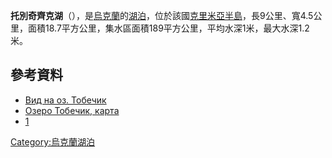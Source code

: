 '''托別奇齊克湖'''（{{lang-uk|Тобечицьке озеро}}），是[[烏克蘭|烏克蘭]]的[[湖泊|湖泊]]，位於該國[[克里米亞半島|克里米亞半島]]，長9公里、寬4.5公里，面積18.7平方公里，集水區面積189平方公里，平均水深1米，最大水深1.2米。

{{coord|45|10|18|N|36|22|42|E|region:UA_type:waterbody_source:cswiki|display=title}}

==參考資料==
* [http://pantikapei.ru/wp-content/uploads/2012/03/tobechik-4.jpg Вид на оз. Тобечик] {{Wayback|url=http://pantikapei.ru/wp-content/uploads/2012/03/tobechik-4.jpg |date=20131027204328 }}
* [http://crimeamap.ru/tobechik/#ll=36.791368,45.368823&z=13&mt=map Озеро Тобечик, карта] {{Wayback|url=http://crimeamap.ru/tobechik/#ll=36.791368,45.368823&z=13&mt=map |date=20160401090015 }}
* [http://yugniro.crimea.com/index.php?id=48]{{dead link|date=2018年3月 |bot=InternetArchiveBot |fix-attempted=yes }}

{{Ukraine-geo-stub}}
[[Category:烏克蘭湖泊|Category:烏克蘭湖泊]]